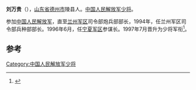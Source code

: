 '''刘万贵'''（{{bd|1943年||}}），[[山东省|山东省]][[德州市|德州市]]陵县人。[[中国人民解放军少将|中国人民解放军少将]]。

参加[[中国人民解放军|中国人民解放军]]，直至[[兰州军区|兰州军区]]司令部炮兵部部长，1994年，任兰州军区司令部兵种部部长。1996年6月，任[[宁夏军区|宁夏军区]]参谋长。1997年7月晋升为少将军衔<ref>{{cite news|title=刘万贵少将:曾任宁夏军区参谋长|url=http://www.cngeneral.com/artical.asp?id=3281|accessdate=2014-11-26|newspaper=中国将军网|archive-date=2018-10-06|archive-url=https://web.archive.org/web/20181006021617/http://www.cngeneral.com/artical.asp?id=3281|dead-url=no}}</ref>。

==参考==
{{reflist}}
{{中国军事人物小作品}}
[[Category:中国人民解放军少将|Category:中国人民解放军少将]]